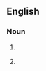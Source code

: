 ==English==

===Noun===
{{en-noun}}

# {{UK}} {{alternative spelling of|[[personalization]]}}
# {{US}} {{misspelling of|personalization}}